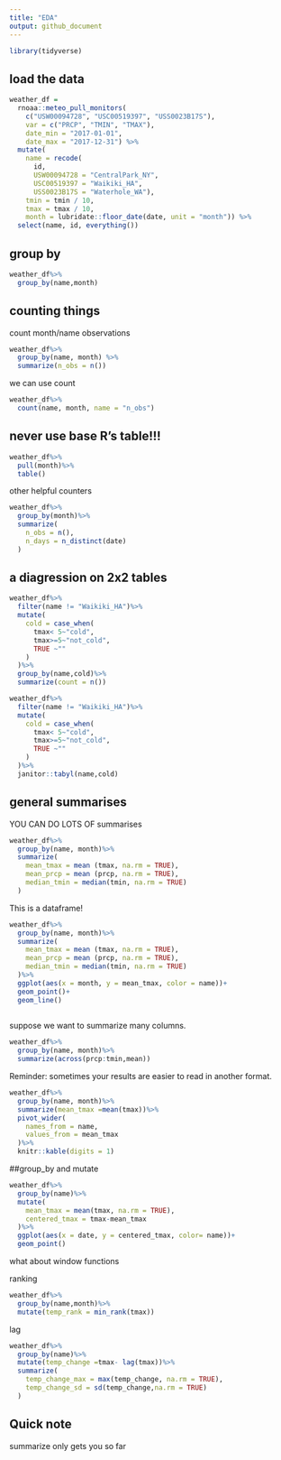 ```yaml
---
title: "EDA"
output: github_document
---
```



```r
library(tidyverse)
```

## load the data

```r
weather_df =  
  rnoaa::meteo_pull_monitors(
    c("USW00094728", "USC00519397", "USS0023B17S"),
    var = c("PRCP", "TMIN", "TMAX"), 
    date_min = "2017-01-01",
    date_max = "2017-12-31") %>%
  mutate(
    name = recode(
      id, 
      USW00094728 = "CentralPark_NY", 
      USC00519397 = "Waikiki_HA",
      USS0023B17S = "Waterhole_WA"),
    tmin = tmin / 10,
    tmax = tmax / 10,
    month = lubridate::floor_date(date, unit = "month")) %>%
  select(name, id, everything())
```

## group by 
```r
weather_df%>%
  group_by(name,month)
```

## counting things

count month/name observations

```r
weather_df%>%
  group_by(name, month) %>%
  summarize(n_obs = n())
```

we can use count
```r
weather_df%>%
  count(name, month, name = "n_obs")
```

## never use base R's table!!!

```r
weather_df%>%
  pull(month)%>%
  table()
```

other helpful counters

```r
weather_df%>%
  group_by(month)%>%
  summarize(
    n_obs = n(),
    n_days = n_distinct(date)
  )
```

## a diagression on 2x2 tables

```r
weather_df%>%
  filter(name != "Waikiki_HA")%>%
  mutate(
    cold = case_when(
      tmax< 5~"cold",
      tmax>=5~"not_cold",
      TRUE ~""
    )
  )%>%
  group_by(name,cold)%>%
  summarize(count = n())
```

```r
weather_df%>%
  filter(name != "Waikiki_HA")%>%
  mutate(
    cold = case_when(
      tmax< 5~"cold",
      tmax>=5~"not_cold",
      TRUE ~""
    )
  )%>%
  janitor::tabyl(name,cold)
```

## general summarises

YOU CAN DO LOTS OF summarises
```r
weather_df%>%
  group_by(name, month)%>%
  summarize(
    mean_tmax = mean (tmax, na.rm = TRUE),
    mean_prcp = mean (prcp, na.rm = TRUE),
    median_tmin = median(tmin, na.rm = TRUE)
  )
```

This is a dataframe!

```r
weather_df%>%
  group_by(name, month)%>%
  summarize(
    mean_tmax = mean (tmax, na.rm = TRUE),
    mean_prcp = mean (prcp, na.rm = TRUE),
    median_tmin = median(tmin, na.rm = TRUE)
  )%>%
  ggplot(aes(x = month, y = mean_tmax, color = name))+
  geom_point()+
  geom_line()
  
```

suppose we want to summarize many columns.

```r
weather_df%>%
  group_by(name, month)%>%
  summarize(across(prcp:tmin,mean))
```

Reminder: sometimes your results are easier to read in another format.


```r
weather_df%>%
  group_by(name, month)%>%
  summarize(mean_tmax =mean(tmax))%>%
  pivot_wider(
    names_from = name, 
    values_from = mean_tmax
  )%>%
  knitr::kable(digits = 1)
```


##group_by and mutate

```r
weather_df%>%
  group_by(name)%>%
  mutate(
    mean_tmax = mean(tmax, na.rm = TRUE),
    centered_tmax = tmax-mean_tmax
  )%>%
  ggplot(aes(x = date, y = centered_tmax, color= name))+
  geom_point()
```

what about window functions

ranking

```r
weather_df%>%
  group_by(name,month)%>%
  mutate(temp_rank = min_rank(tmax))
```

lag

```r
weather_df%>%
  group_by(name)%>%
  mutate(temp_change =tmax- lag(tmax))%>%
  summarize(
    temp_change_max = max(temp_change, na.rm = TRUE),
    temp_change_sd = sd(temp_change,na.rm = TRUE)
  )
```

## Quick note

summarize only gets you so far



